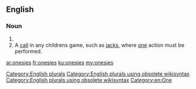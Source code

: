 ==English==

===Noun===
{{head|en}}

# {{plural of|onesie}}
# A [[call]] in any childrens game, such as [[jacks]], where [[one]] action must be performed.

[[Category:English plurals]][[Category:English plurals using obsolete wikisyntax]][[Category:English plurals using obsolete wikisyntax]]
[[Category:en:One]]

[[ar:onesies]]
[[fr:onesies]]
[[ku:onesies]]
[[my:onesies]]